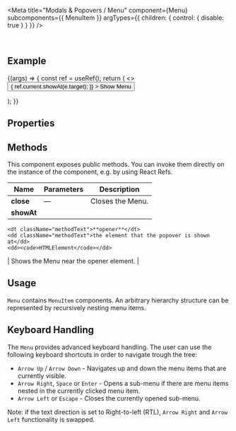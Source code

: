 
<Meta
  title="Modals & Popovers / Menu"
  component={Menu}
  subcomponents={{ MenuItem }}
  argTypes={{
    children: { control: { disable: true } }
  }}
/>

<DocsHeader />

<br />

## Example

<Canvas>
  <Story name="Default">
    {(args) => {
      const ref = useRef();
      return (
        <>
          <Button
            onClick={(e) => {
              ref.current.showAt(e.target);
            }}
          >
            Show Menu
          </Button>
          <Menu {...args} ref={ref}>
            <MenuItem text="New File" icon="add-document"></MenuItem>
            <MenuItem text="New Folder" icon="add-folder" disabled></MenuItem>
            <MenuItem text="Open" icon="open-folder" startsSection></MenuItem>
            <MenuItem text="Close"></MenuItem>
            <MenuItem text="Preferences" icon="action-settings" startsSection></MenuItem>
            <MenuItem text="Exit" icon="journey-arrive"></MenuItem>
          </Menu>
        </>
      );
    }}
  </Story>
</Canvas>

## Properties

<ArgsTable story="." />

## Methods

This component exposes public methods. You can invoke them directly on the instance of the component, e.g. by using React Refs.

| Name       | Parameters | Description      |
| ---------- | ---------- | ---------------- |
| **close**  | &mdash;    | Closes the Menu. |
| **showAt** | <dl>       |

    <dt className="methodText">**opener**</dt>
    <dd className="methodText">the element that the popover is shown at</dd>
    <dd><code>HTMLElement</code></dd>

</dl> | Shows the Menu near the opener element. |

## Usage

`Menu` contains `MenuItem` components. An arbitrary hierarchy structure can be represented by recursively nesting menu items.

## Keyboard Handling

The `Menu` provides advanced keyboard handling. The user can use the following keyboard shortcuts in order to navigate trough the tree:

- `Arrow Up` / `Arrow Down` - Navigates up and down the menu items that are currently visible.
- `Arrow Right`, `Space` or `Enter` - Opens a sub-menu if there are menu items nested in the currently clicked menu item.
- `Arrow Left` or `Escape` - Closes the currently opened sub-menu.

Note: if the text direction is set to Right-to-left (RTL), `Arrow Right` and `Arrow Left` functionality is swapped.

<Footer />
